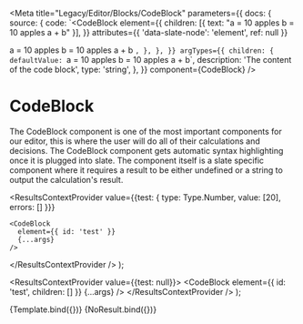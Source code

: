 
<Meta
  title="Legacy/Editor/Blocks/CodeBlock"
  parameters={{
    docs: {
      source: {
        code: `<CodeBlock
  element={{
    children: [{ text: "a = 10 apples b = 10 apples a + b" }],
  }}
  attributes={{ 'data-slate-node': 'element', ref: null }}
>
  a = 10 apples b = 10 apples a + b
</CodeBlock>`,
      },
    },
  }}
  argTypes={{
    children: {
      defaultValue: `a = 10 apples
b = 10 apples
a + b`,
      description: 'The content of the code block',
      type: 'string',
    },
  }}
  component={CodeBlock}
/>

# CodeBlock

The CodeBlock component is one of the most important components for our editor, this is where the user will do all of their calculations and decisions. The CodeBlock component gets automatic syntax highlighting once it is plugged into slate. The component itself is a slate specific component where it requires a result to be either undefined or a string to output the calculation's result.

  <ResultsContextProvider
    value={{test: { type: Type.Number, value: [20], errors: [] }}}
  >
    <CodeBlock
      element={{ id: 'test' }}
      {...args}
    />
  </ResultsContextProvider />
);

  <ResultsContextProvider value={{test: null}}>
    <CodeBlock element={{ id: 'test', children: [] }} {...args} />
  </ResultsContextProvider />
);

<Canvas>
  <Story name="With result">{Template.bind({})}</Story>
  <Story name="Without result">{NoResult.bind({})}</Story>
</Canvas>

<Props story="With result" />
<Props story="Without result" />
